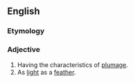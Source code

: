 ==English==

===Etymology===
{{suffix|en|feather|like}}

===Adjective===
{{en-adj}}

# Having the characteristics of [[plumage]].
# As [[light]] as a [[feather]].